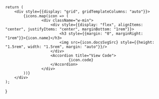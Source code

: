     return (
        <div style={{display: "grid", gridTemplateColumns: "auto"}}>
            {icons.map(icon => (
                    <div className="w-min">
                        <div style={{display: "flex", alignItems: "center", justifyItems: "center", marginBottom: "1rem"}}>
                            <h3 style={{margin: "0", marginRight: "1rem"}}>{icon.name}</h3>
                            <img src={icon.docsSvgSrc} style={{height: "1.5rem", width: "1.5rem", margin: "auto"}}/>
                        </div>
                        <Accordion title="View Code">
                                {icon.code}
                        </Accordion>
                    </div>
            ))}
        </div>
    );
}